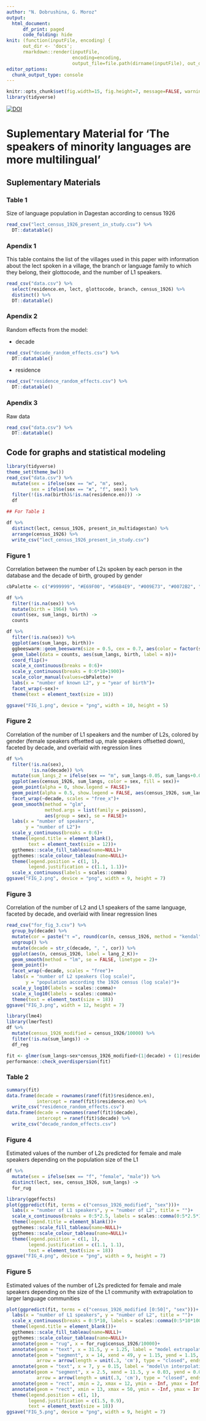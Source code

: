 ```yaml
---
author: "N. Dobrushina, G. Moroz"
output: 
  html_document:
      df_print: paged
      code_folding: hide
knit: (function(inputFile, encoding) { 
      out_dir <- 'docs';
      rmarkdown::render(inputFile,
                        encoding=encoding, 
                        output_file=file.path(dirname(inputFile), out_dir, 'index.html')) })
editor_options: 
  chunk_output_type: console
---
```


```r
knitr::opts_chunk$set(fig.width=15, fig.height=7, message=FALSE, warning = FALSE)
library(tidyverse)
```



[![DOI](https://zenodo.org/badge/296071681.svg)](https://zenodo.org/badge/latestdoi/296071681)

# Suplementary Material for 'The speakers of minority languages are more multilingual' {.tabset .tabset-fade .tabset-pills}

## Suplementary Materials

### Table 1
Size of language population in Dagestan according to census 1926

```r
read_csv("lect_census_1926_present_in_study.csv") %>% 
  DT::datatable()
```

### Apendix 1

This table contains the list of the villages used in this paper with information about the lect spoken in a village, the branch or language family to which they belong, their glottocode, and the number of L1 speakers.
```r
read_csv("data.csv") %>% 
  select(residence.en, lect, glottocode, branch, census_1926) %>% 
  distinct() %>% 
  DT::datatable()
```

### Apendix 2

Random effects from the model:

* decade

```r
read_csv("decade_random_effects.csv") %>% 
  DT::datatable()
```

* residence

```r
read_csv("residence_random_effects.csv") %>% 
  DT::datatable()
```



### Apendix 3

Raw data

```r
read_csv("data.csv") %>% 
  DT::datatable()
```

## Code for graphs and statistical modeling

```r
library(tidyverse)
theme_set(theme_bw())
read_csv("data.csv") %>% 
  mutate(sex = ifelse(sex == "м", "m", sex),
         sex = ifelse(sex == "ж", "f", sex)) %>% 
  filter(!(is.na(birth)&!is.na(residence.en))) ->
  df

## For Table 1

df %>% 
  distinct(lect, census_1926, present_in_multidagestan) %>% 
  arrange(census_1926) %>% 
  write_csv("lect_census_1926_present_in_study.csv")
```

### Figure 1

Correlation between the number of L2s spoken by each person in the database and the
decade of birth, grouped by gender

```r
cbPalette <- c("#999999", "#E69F00", "#56B4E9", "#009E73", "#0072B2", "#D55E00", "#CC79A7")

df %>%
  filter(!is.na(sex)) %>% 
  mutate(birth = 1964) %>% 
  count(sex, sum_langs, birth) ->
  counts

df %>%
  filter(!is.na(sex)) %>% 
  ggplot(aes(sum_langs, birth))+
  ggbeeswarm::geom_beeswarm(size = 0.5, cex = 0.7, aes(color = factor(sum_langs)), show.legend = FALSE)+
  geom_label(data = counts, aes(sum_langs, birth, label = n))+
  coord_flip()+
  scale_x_continuous(breaks = 0:6)+
  scale_y_continuous(breaks = 0:6*10+1900)+
  scale_color_manual(values=cbPalette)+
  labs(x = "number of known L2", y = "year of birth")+
  facet_wrap(~sex)+
  theme(text = element_text(size = 18))

ggsave("FIG_1.png", device = "png", width = 10, height = 5)
```

### Figure 2

Correlation of the number of L1 speakers and the number of L2s, colored by gender (female speakers offsetted up, male speakers offsetted down), faceted by decade, and overlaid with regression lines

```r
df %>% 
  filter(!is.na(sex),
         !is.na(decade)) %>% 
  mutate(sum_langs_2 = ifelse(sex == "m", sum_langs-0.05, sum_langs+0.05)) %>% 
  ggplot(aes(census_1926, sum_langs, color = sex, fill = sex))+
  geom_point(alpha = 0, show.legend = FALSE)+ 
  geom_point(alpha = 0.5, show.legend = FALSE, aes(census_1926, sum_langs_2, color = sex, fill = sex))+ 
  facet_wrap(~decade, scales = "free_x")+
  geom_smooth(method = "glm", 
              method.args = list(family = poisson), 
              aes(group = sex), se = FALSE)+
  labs(x = "number of speakers",
       y = "number of L2")+
  scale_y_continuous(breaks = 0:6)+
  theme(legend.title = element_blank(),
        text = element_text(size = 12))+
  ggthemes::scale_fill_tableau(name=NULL)+
  ggthemes::scale_colour_tableau(name=NULL)+
  theme(legend.position = c(1, 1),
        legend.justification = c(1.1, 1.1))+
  scale_x_continuous(labels = scales::comma)
ggsave("FIG_2.png", device = "png", width = 9, height = 7)
```

### Figure 3

Correlation of the number of L2 and L1 speakers of the same language, faceted by decade, and overlaid with linear regression lines

```r
read_csv("for_fig_3.csv") %>% 
  group_by(decade) %>%
  mutate(cor = paste("τ =", round(cor(n, census_1926, method = "kendal"), 3))) %>% 
  ungroup() %>% 
  mutate(decade = str_c(decade, ", ", cor)) %>% 
  ggplot(aes(n, census_1926, label = lang_2_K))+
  geom_smooth(method = "lm", se = FALSE, linetype = 2)+
  geom_point()+
  facet_wrap(~decade, scales = "free")+
  labs(x = "number of L2 speakers (log scale)", 
       y = "population according the 1926 census (log scale)")+
  scale_y_log10(labels = scales::comma)+
  scale_x_log10(labels = scales::comma)+
  theme(text = element_text(size = 18))
ggsave("FIG_3.png", width = 12, height = 7)
```


```r
library(lme4)
library(lmerTest)
df %>% 
  mutate(census_1926_modified = census_1926/10000) %>% 
  filter(!is.na(sum_langs)) ->
  df_reg

fit <- glmer(sum_langs~sex*census_1926_modified+(1|decade) + (1|residence.en), data = df_reg, family = "poisson")
performance::check_overdispersion(fit)
```

### Table 2

```r
summary(fit)
data.frame(decade = rownames(ranef(fit)$residence.en),
           intercept = ranef(fit)$residence.en) %>% 
  write_csv("residence_random_effects.csv")
data.frame(decade = rownames(ranef(fit)$decade),
           intercept = ranef(fit)$decade) %>% 
  write_csv("decade_random_effects.csv")
```

### Figure 4

Estimated values of the number of L2s predicted for female and male speakers
depending on the population size of the L1

```r
df %>% 
  mutate(sex = ifelse(sex == "f", "female", "male")) %>% 
  distinct(lect, sex, census_1926, sum_langs) ->
  for_rug

library(ggeffects)
plot(ggpredict(fit, terms = c("census_1926_modified", "sex")))+
  labs(x = "number of L1 speakers", y = "number of L2", title = "")+
  scale_x_continuous(breaks = 0:5*2.5, labels = scales::comma(0:5*2.5*10000, accuracy = 1))+
  theme(legend.title = element_blank())+
  ggthemes::scale_fill_tableau(name=NULL)+
  ggthemes::scale_colour_tableau(name=NULL)+
  theme(legend.position = c(1, 1),
        legend.justification = c(1.1, 1.1),
        text = element_text(size = 18))
ggsave("FIG_4.png", device = "png", width = 9, height = 7)
```

### Figure 5

Estimated values of the number of L2s predicted for female and male speakers
depending on the size of the L1 community with extrapolation to larger language communities

```r
plot(ggpredict(fit, terms = c("census_1926_modified [0:50]", "sex")))+
  labs(x = "number of L1 speakers", y = "number of L2", title = "")+
  scale_x_continuous(breaks = 0:5*10, labels = scales::comma(0:5*10*10000, accuracy = 1))+
  theme(legend.title = element_blank())+
  ggthemes::scale_fill_tableau(name=NULL)+
  ggthemes::scale_colour_tableau(name=NULL)+
  annotate(geom = "rug", x = for_rug$census_1926/10000)+
  annotate(geom = "text", x = 31.5, y = 1.25, label = "model extrapolation", size = 4)+
  annotate(geom = "segment", x = 14, xend = 49, y = 1.15, yend = 1.15, 
           arrow = arrow(length = unit(.3, 'cm'), type = "closed", ends = "both"))+
  annotate(geom = "text", x = 7, y = 0.15, label = "model\n interpolation", size = 4)+
  annotate(geom = "segment", x = 2.5, xend = 11.5, y = 0.03, yend = 0.03, 
           arrow = arrow(length = unit(.3, 'cm'), type = "closed", ends = "both"))+
  annotate(geom = "rect", xmin = 2, xmax = 12, ymin = -Inf, ymax = Inf, alpha = 0.06)+
  annotate(geom = "rect", xmin = 13, xmax = 50, ymin = -Inf, ymax = Inf, alpha = 0.06)+
  theme(legend.position = c(1, 1),
        legend.justification = c(1.5, 0.9),
        text = element_text(size = 18))
ggsave("FIG_5.png", device = "png", width = 9, height = 7)
```
